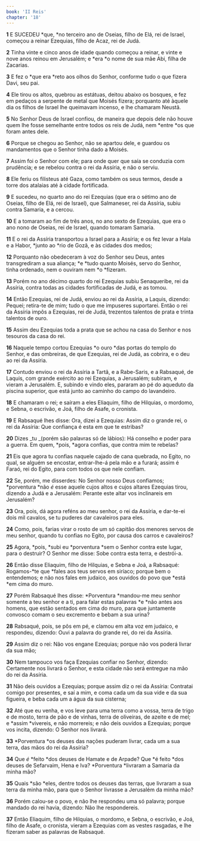 ```yaml
---
book: 'II Reis'
chapter: '18'
---
```


**1** E SUCEDEU *que, *no terceiro ano de Oseias, filho de Elá, rei de Israel, começou a reinar Ezequias, filho de Acaz, rei de Judá.

**2** Tinha vinte e cinco anos de idade quando começou a reinar, e vinte e nove anos reinou em Jerusalém; e *era *o nome de sua mãe Abi, filha de Zacarias.

**3** E fez o *que era *reto aos olhos do Senhor, conforme tudo o que fizera Davi, seu pai.

**4** Ele tirou os altos, quebrou as estátuas, deitou abaixo os bosques, e fez em pedaços a serpente de metal que Moisés fizera; porquanto até àquele dia os filhos de Israel lhe queimavam incenso, e lhe chamaram Neustã.

**5** No Senhor Deus de Israel confiou, de maneira que depois dele não houve quem lhe fosse semelhante entre todos os reis de Judá, nem *entre *os que foram antes dele.

**6** Porque se chegou ao Senhor, não se apartou dele, e guardou os mandamentos que o Senhor tinha dado a Moisés.

**7** Assim foi o Senhor com ele; para onde quer que saía se conduzia com prudência; e se rebelou contra o rei da Assíria, e não o serviu.

**8** Ele feriu os filisteus até Gaza, como também os seus termos, desde a torre dos atalaias até à cidade fortificada.

**9** E sucedeu, no quarto ano do rei Ezequias (que era o sétimo ano de Oseias, filho de Elá, rei de Israel), que Salmaneser, rei da Assíria, subiu contra Samaria, e a cercou.

**10** E a tomaram ao fim de três anos, no ano sexto de Ezequias, que era o ano nono de Oseias, rei de Israel, quando tomaram Samaria.

**11** E o rei da Assíria transportou a Israel para a Assíria; e os fez levar a Hala e a Habor, *junto ao *rio de Gozã, e às cidades dos medos;

**12** Porquanto não obedeceram à voz do Senhor seu Deus, antes transgrediram a sua aliança; *e *tudo quanto Moisés, servo do Senhor, tinha ordenado, nem o ouviram nem *o *fizeram.

**13** Porém no ano décimo quarto do rei Ezequias subiu Senaqueribe, rei da Assíria, contra todas as cidades fortificadas de Judá, e as tomou.

**14** Então Ezequias, rei de Judá, enviou ao rei da Assíria, a Laquis, dizendo: Pequei; retira-te de mim; tudo o que me impuseres suportarei. Então o rei da Assíria impôs a Ezequias, rei de Judá, trezentos talentos de prata e trinta talentos de ouro.

**15** Assim deu Ezequias toda a prata que se achou na casa do Senhor e nos tesouros da casa do rei.

**16** Naquele tempo cortou Ezequias *o ouro *das portas do templo do Senhor, e das ombreiras, de que Ezequias, rei de Judá, as cobrira, e o deu ao rei da Assíria.

**17** Contudo enviou o rei da Assíria a Tartã, e a Rabe-Saris, e a Rabsaqué, de Laquis, com grande exército ao rei Ezequias, a Jerusalém; subiram, e vieram a Jerusalém. E, subindo e vindo eles, pararam ao pé do aqueduto da piscina superior, que está junto ao caminho do campo do lavandeiro.

**18** E chamaram o rei; e saíram a eles Eliaquim, filho de Hilquias, o mordomo, e Sebna, o escrivão, e Joá, filho de Asafe, o cronista.

**19** E Rabsaqué lhes disse: Ora, dizei a Ezequias: Assim diz o grande rei, o rei da Assíria: Que confiança é esta em que te estribas?

**20** Dizes _tu _(porém são palavras só de lábios): Há conselho e poder para a guerra. Em quem, *pois, *agora confias, que contra mim te rebelas?

**21** Eis que agora tu confias naquele cajado de cana quebrada, no Egito, no qual, se alguém se encostar, entrar-lhe-á pela mão e a furará; assim é Faraó, rei do Egito, para com todos os que nele confiam.

**22** Se, porém, me disserdes: No Senhor nosso Deus confiamos; *porventura *não _é_ esse aquele cujos altos e cujos altares Ezequias tirou, dizendo a Judá e a Jerusalém: Perante este altar vos inclinareis em Jerusalém?

**23** Ora, pois, dá agora reféns ao meu senhor, o rei da Assíria, e dar-te-ei dois mil cavalos, se tu puderes dar cavaleiros para eles.

**24** Como, pois, farias virar o rosto de um só capitão dos menores servos de meu senhor, quando tu confias no Egito, por causa dos carros e cavaleiros?

**25** Agora, *pois, *subi eu *porventura *sem o Senhor contra este lugar, para o destruir? O Senhor me disse: Sobe contra esta terra, e destrói-a.

**26** Então disse Eliaquim, filho de Hilquias, e Sebna e Joá, a Rabsaqué: Rogamos-*te que *fales aos teus servos em siríaco; porque bem o entendemos; e não nos fales em judaico, aos ouvidos do povo que *está *em cima do muro.

**27** Porém Rabsaqué lhes disse: *Porventura *mandou-me meu senhor somente a teu senhor e a ti, para falar estas palavras *e *não antes aos homens, que estão sentados em cima do muro, para que juntamente convosco comam o seu excremento e bebam a sua urina?

**28** Rabsaqué, pois, se pôs em pé, e clamou em alta voz em judaico, e respondeu, dizendo: Ouvi a palavra do grande rei, do rei da Assíria.

**29** Assim diz o rei: Não vos engane Ezequias; porque não vos poderá livrar da sua mão;

**30** Nem tampouco vos faça Ezequias confiar no Senhor, dizendo: Certamente nos livrará o Senhor, e esta cidade não será entregue na mão do rei da Assíria.

**31** Não deis ouvidos a Ezequias; porque assim diz o rei da Assíria: Contratai comigo por presentes, e saí a mim, e coma cada um da sua vide e da sua figueira, e beba cada um a água da sua cisterna;

**32** Até que eu venha, e vos leve para uma terra como a vossa, terra de trigo e de mosto, terra de pão e de vinhas, terra de oliveiras, de azeite e de mel; e *assim *vivereis, e não morrereis; e não deis ouvidos a Ezequias; porque vos incita, dizendo: O Senhor nos livrará.

**33** *Porventura *os deuses das nações puderam livrar, cada um a sua terra, das mãos do rei da Assíria?

**34** Que _é_ *feito *dos deuses de Hamate e de Arpade? Que *é feito *dos deuses de Sefarvaim, Hena e Iva? *Porventura *livraram a Samaria da minha mão?

**35** Quais *são *eles, dentre todos os deuses das terras, que livraram a sua terra da minha mão, para que o Senhor livrasse a Jerusalém da minha mão?

**36** Porém calou-se o povo, e não lhe respondeu uma só palavra; porque mandado do rei havia, dizendo: Não lhe respondereis.

**37** Então Eliaquim, filho de Hilquias, o mordomo, e Sebna, o escrivão, e Joá, filho de Asafe, o cronista, vieram a Ezequias com as vestes rasgadas, e lhe fizeram saber as palavras de Rabsaqué.
